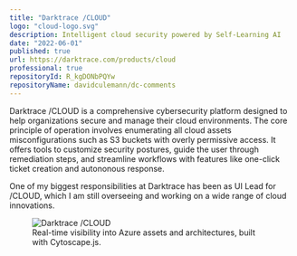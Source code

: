 ```yaml
---
title: "Darktrace /CLOUD"
logo: "cloud-logo.svg"
description: Intelligent cloud security powered by Self-Learning AI
date: "2022-06-01"
published: true
url: https://darktrace.com/products/cloud
professional: true
repositoryId: R_kgDONbPQYw
repositoryName: davidculemann/dc-comments
---
```


Darktrace /CLOUD is a comprehensive cybersecurity platform designed to help organizations secure and manage their cloud environments. The core principle of operation involves enumerating all cloud assets misconfigurations such as S3 buckets with overly permissive access. It offers tools to customize security postures, guide the user through remediation steps, and streamline workflows with features like one-click ticket creation and autononous response.

One of my biggest responsibilities at Darktrace has been as UI Lead for /CLOUD, which I am still overseeing and working on a wide range of cloud innovations.

<figure>
    <img src="/images/cloud.png" alt="Darktrace /CLOUD" />
    <figcaption>Real-time visibility into Azure assets and architectures, built with Cytoscape.js.</figcaption>
</figure>
